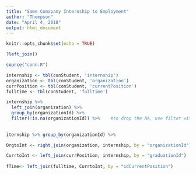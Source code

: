 ```yaml
---
title: "Same Comapany Internship to Employment"
author: "Thompson"
date: "April 4, 2018"
output: html_document
---
```


```r
knitr::opts_chunk$set(echo = TRUE)
```

```r
?left_join()

source("conn.R")

internship <- tbl(conStudent, 'internship') 
organization <- tbl(conStudent, 'organization') 
currPosition <- tbl(conStudent, 'currentPosition') 
fulltime <- tbl(conStudent, 'fulltime')

internship %>% 
  left_join(organization) %>% 
  group_by(organizationId) %>% 
  filter(!is.na(organizationId)) %>%    #to drop the NA, use filter with a negate operator
  
  
iternship %>% group_by(organizationId) %>% 

OrgtoInt <- right_join(organization, internship, by = "organizationId") 

CurrtoInt <- left_join(currPosition, internship, by = "graduationId")
  
fTime<- left_join(fulltime, CurrtoInt, by = "idCurrentPosition")



```


